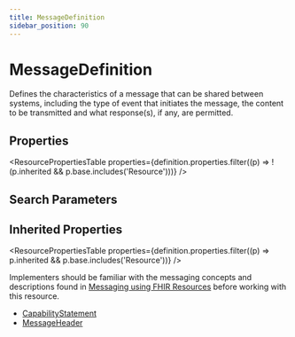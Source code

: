 ```yaml
---
title: MessageDefinition
sidebar_position: 90
---
```



# MessageDefinition

Defines the characteristics of a message that can be shared between systems, including the type of event that initiates the message, the content to be transmitted and what response(s), if any, are permitted.

<Tabs queryString="section">
  <TabItem value="schema" label="Schema" default>

## Properties

<ResourcePropertiesTable
  properties={definition.properties.filter((p) => !(p.inherited && p.base.includes('Resource')))}
/>

## Search Parameters

<SearchParamsTable searchParams={definition.searchParameters} />

## Inherited Properties

<ResourcePropertiesTable properties={definition.properties.filter((p) => p.inherited && p.base.includes('Resource'))} />

  </TabItem>
  <TabItem value="usage" label="Usage">
<div> <a name="scope"></a> <p> Implementers should be familiar with the messaging concepts and descriptions found in <a href="https://www.hl7.org/fhir/messaging.html">Messaging using FHIR Resources</a> before working with this resource. </p> </div>
  </TabItem>


  <TabItem value="referencedBy" label="Referenced By">
<ul><li><a href="/docs/api/fhir/resources/capabilitystatement">CapabilityStatement</a></li>
<li><a href="/docs/api/fhir/resources/messageheader">MessageHeader</a></li></ul>
  </TabItem>
</Tabs>
